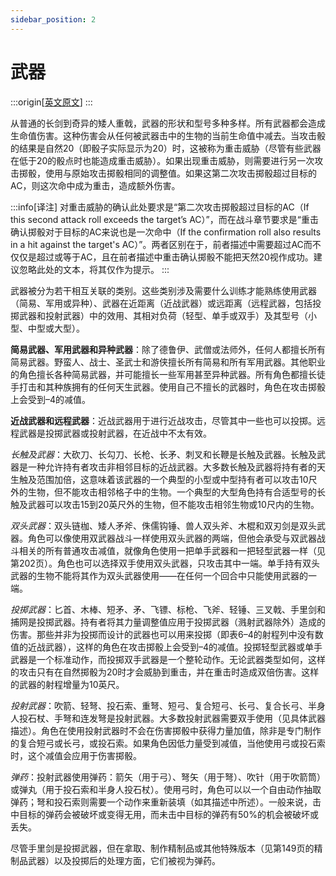 ```yaml
---
sidebar_position: 2
---
```


# 武器

:::origin[[英文原文](https://www.aonprd.com/Rules.aspx?ID=110)]
:::

从普通的长剑到奇异的矮人重戟，武器的形状和型号多种多样。所有武器都会造成生命值伤害。这种伤害会从任何被武器击中的生物的当前生命值中减去。当攻击骰的结果是自然20（即骰子实际显示为20）时，这被称为重击威胁（尽管有些武器在低于20的骰点时也能造成重击威胁）。如果出现重击威胁，则需要进行另一次攻击掷骰，使用与原始攻击掷骰相同的调整值。如果这第二次攻击掷骰超过目标的AC，则这次命中成为重击，造成额外伤害。

:::info[译注]
对重击威胁的确认此处要求是“第二次攻击掷骰超过目标的AC（If this second attack roll exceeds the target’s AC）”，而在战斗章节要求是“重击确认掷骰对于目标的AC来说也是一次命中（If the confirmation roll also results in a hit against the target's AC）”。两者区别在于，前者描述中需要超过AC而不仅仅是超过或等于AC，且在前者描述中重击确认掷骰不能把天然20视作成功。建议忽略此处的文本，将其仅作为提示。
:::

武器被分为若干相互关联的类别。这些类别涉及需要什么训练才能熟练使用武器（简易、军用或异种）、武器在近距离（近战武器）或远距离（远程武器，包括投掷武器和投射武器）中的效用、其相对负荷（轻型、单手或双手）及其型号（小型、中型或大型）。

**简易武器、军用武器和异种武器**：除了德鲁伊、武僧或法师外，任何人都擅长所有简易武器。野蛮人、战士、圣武士和游侠擅长所有简易和所有军用武器。其他职业的角色擅长各种简易武器，并可能擅长一些军用甚至异种武器。所有角色都擅长徒手打击和其种族拥有的任何天生武器。使用自己不擅长的武器时，角色在攻击掷骰上会受到–4的减值。

**近战武器和远程武器**：近战武器用于进行近战攻击，尽管其中一些也可以投掷。远程武器是投掷武器或投射武器，在近战中不太有效。

*长触及武器*：大砍刀、长勾刀、长枪、长矛、刺叉和长鞭是长触及武器。长触及武器是一种允许持有者攻击非相邻目标的近战武器。大多数长触及武器将持有者的天生触及范围加倍，这意味着该武器的一个典型的小型或中型持有者可以攻击10尺外的生物，但不能攻击相邻格子中的生物。一个典型的大型角色持有合适型号的长触及武器可以攻击15到20英尺外的生物，但不能攻击相邻生物或10尺内的生物。

*双头武器*：双头链枷、矮人矛斧、侏儒钩锤、兽人双头斧、木棍和双刃剑是双头武器。角色可以像使用双武器战斗一样使用双头武器的两端，但他会承受与双武器战斗相关的所有普通攻击减值，就像角色使用一把单手武器和一把轻型武器一样（见第202页）。角色也可以选择双手使用双头武器，只攻击其中一端。单手持有双头武器的生物不能将其作为双头武器使用——在任何一个回合中只能使用武器的一端。

*投掷武器*：匕首、木棒、短矛、矛、飞镖、标枪、飞斧、轻锤、三叉戟、手里剑和捕网是投掷武器。持有者将其力量调整值应用于投掷武器（溅射武器除外）造成的伤害。那些并非为投掷而设计的武器也可以用来投掷（即表6–4的射程列中没有数值的近战武器），这样的角色在攻击掷骰上会受到–4的减值。投掷轻型武器或单手武器是一个标准动作，而投掷双手武器是一个整轮动作。无论武器类型如何，这样的攻击只有在自然掷骰为20时才会威胁到重击，并在重击时造成双倍伤害。这样的武器的射程增量为10英尺。

*投射武器*：吹箭、轻弩、投石索、重弩、短弓、复合短弓、长弓、复合长弓、半身人投石杖、手弩和连发弩是投射武器。大多数投射武器需要双手使用（见具体武器描述）。角色在使用投射武器时不会在伤害掷骰中获得力量加值，除非是专门制作的复合短弓或长弓，或投石索。如果角色因低力量受到减值，当他使用弓或投石索时，这个减值会应用于伤害掷骰。

*弹药*：投射武器使用弹药：箭矢（用于弓）、弩矢（用于弩）、吹针（用于吹箭筒）或弹丸（用于投石索和半身人投石杖）。使用弓时，角色可以以一个自由动作抽取弹药；弩和投石索则需要一个动作来重新装填（如其描述中所述）。一般来说，击中目标的弹药会被破坏或变得无用，而未击中目标的弹药有50%的机会被破坏或丢失。

尽管手里剑是投掷武器，但在拿取、制作精制品或其他特殊版本（见第149页的精制品武器）以及投掷后的处理方面，它们被视为弹药。